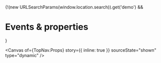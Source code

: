 
<Meta of={TopNav} name="Events & properties" />

{!(new URLSearchParams(window.location.search)).get('demo') && <h1>Events & properties</h1>}

<Canvas
  of={TopNav.Props}
  story={{ inline: true }}
  sourceState="shown"
  type="dynamic"
/>

<Controls of={TopNav.Props} sort="requiredFirst" />